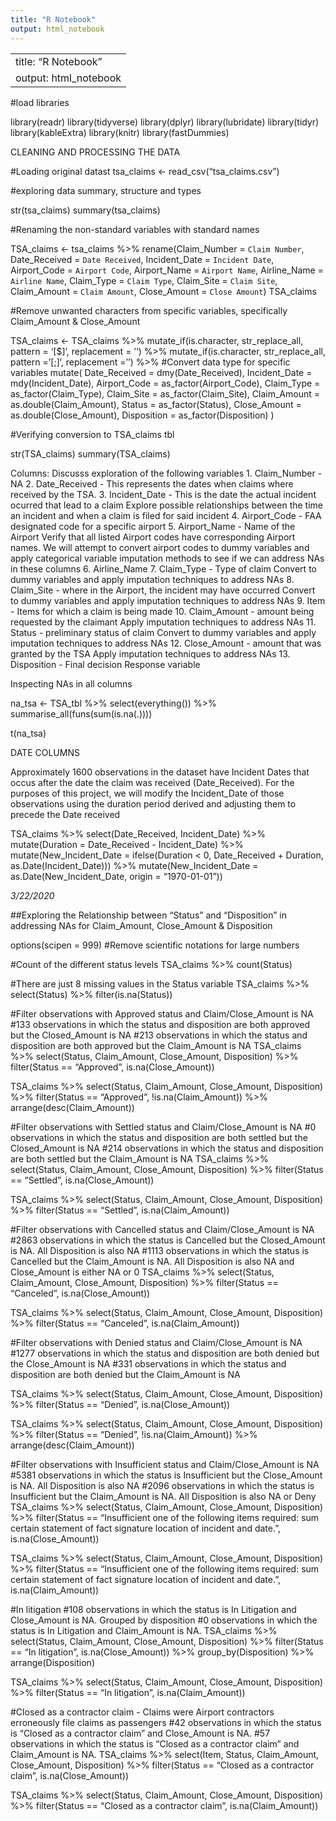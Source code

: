```yaml
---
title: "R Notebook"
output: html_notebook
---
```


---
title: "R Notebook"
output: html_notebook
---

#load libraries

library(readr)
library(tidyverse)
library(dplyr)
library(lubridate)
library(tidyr)
library(kableExtra)
library(knitr)
library(fastDummies)

CLEANING AND PROCESSING THE DATA

#Loading original datast
tsa_claims <- read_csv("tsa_claims.csv")

#exploring data summary, structure and types

str(tsa_claims)
summary(tsa_claims)


#Renaming the non-standard variables with standard names

TSA_claims <- tsa_claims %>%
  rename(Claim_Number =  `Claim Number`,
         Date_Received = `Date Received`,
         Incident_Date = `Incident Date`,
         Airport_Code = `Airport Code`,
         Airport_Name = `Airport Name`,
         Airline_Name = `Airline Name`,
         Claim_Type = `Claim Type`,
         Claim_Site = `Claim Site`,
         Claim_Amount = `Claim Amount`,
         Close_Amount = `Close Amount`)
TSA_claims

#Remove unwanted characters from specific variables, specifically Claim_Amount & Close_Amount

TSA_claims <- TSA_claims %>%
  mutate_if(is.character, str_replace_all, pattern = '[$]', replacement = '') %>%
  mutate_if(is.character, str_replace_all, pattern = '[;]', replacement = '') %>%
  #Convert data type for specific variables
  mutate(
         Date_Received = dmy(Date_Received),
         Incident_Date = mdy(Incident_Date),
         Airport_Code = as_factor(Airport_Code),
         Claim_Type = as_factor(Claim_Type),
         Claim_Site = as_factor(Claim_Site),
         Claim_Amount = as.double(Claim_Amount),
         Status = as_factor(Status),
         Close_Amount = as.double(Close_Amount),
         Disposition = as_factor(Disposition)
         )

#Verifying conversion to TSA_claims tbl

str(TSA_claims)
summary(TSA_claims)

Columns: Discusss exploration of the following variables
1.  Claim_Number - NA
2.  Date_Received - This represents the dates when claims where received by the TSA.
3.  Incident_Date - This is the date the actual incident ocurred that lead to a claim
    Explore possible relationships between the time an incident and when a claim is filed for said incident
4. Airport_Code - FAA designated code for a specific airport
5. Airport_Name - Name of the Airport
    Verify that all listed Airport codes have corresponding Airport names. We will attempt to convert airport codes to dummy       variables and apply categorical variable imputation methods to see if we can address NAs in these columns
6.  Airline_Name
7.  Claim_Type - Type of claim
    Convert to dummy variables and apply imputation techniques to address NAs
8.  Claim_Site - where in the Airport, the incident may have occurred
    Convert to dummy variables and apply imputation techniques to address NAs
9.  Item - Items for which a claim is being made
10. Claim_Amount - amount being requested by the claimant
    Apply imputation techniques to address NAs
11. Status - preliminary status of claim
    Convert to dummy variables and apply imputation techniques to address NAs
12. Close_Amount - amount that was granted by the TSA
    Apply imputation techniques to address NAs
13. Disposition - Final decision
    Response variable

Inspecting NAs in all columns

na_tsa <- TSA_tbl %>%
  select(everything()) %>%
  summarise_all(funs(sum(is.na(.)))) 

t(na_tsa)


DATE COLUMNS

Approximately 1600 observations in the dataset have Incident Dates that occus after the date the claim was received (Date_Received). For the purposes of this project, we will modify the Incident_Date of those observations using the duration period derived and adjusting them to precede the Date received

TSA_claims %>%
  select(Date_Received, Incident_Date) %>%
  mutate(Duration = Date_Received - Incident_Date) %>%
  mutate(New_Incident_Date = ifelse(Duration < 0, Date_Received + Duration, as.Date(Incident_Date))) %>%
  mutate(New_Incident_Date = as.Date(New_Incident_Date, origin = "1970-01-01"))


*3/22/2020*

##Exploring the Relationship between "Status" and "Disposition" in addressing NAs for Claim_Amount, Close_Amount & Disposition

options(scipen = 999) #Remove scientific notations for large numbers

#Count of the different status levels
TSA_claims %>%
  count(Status)

#There are just 8 missing values in the Status variable
TSA_claims %>%
  select(Status) %>%
  filter(is.na(Status))

#Filter observations with Approved status and Claim/Close_Amount is NA
#133 observations in which the status and disposition are both approved but the Closed_Amount is NA
#213 observations in which the status and disposition are both approved but the Claim_Amount is NA
TSA_claims %>%
  select(Status, Claim_Amount, Close_Amount, Disposition) %>%
  filter(Status == "Approved",
         is.na(Close_Amount))

TSA_claims %>%
  select(Status, Claim_Amount, Close_Amount, Disposition) %>%
  filter(Status == "Approved",
         !is.na(Claim_Amount)) %>%
  arrange(desc(Claim_Amount))


#Filter observations with Settled status and Claim/Close_Amount is NA
#0 observations in which the status and disposition are both settled but the Closed_Amount is NA
#214 observations in which the status and disposition are both settled but the Claim_Amount is NA
TSA_claims %>%
  select(Status, Claim_Amount, Close_Amount, Disposition) %>%
  filter(Status == "Settled",
         is.na(Close_Amount)) 

TSA_claims %>%
  select(Status, Claim_Amount, Close_Amount, Disposition) %>%
  filter(Status == "Settled",
         is.na(Claim_Amount)) 


#Filter observations with Cancelled status and Claim/Close_Amount is NA
#2863 observations in which the status is Cancelled but the Closed_Amount is NA. All Disposition is also NA
#1113 observations in which the status is Cancelled but the Claim_Amount is NA. All Disposition is also NA and Close_Amount is either NA or 0
TSA_claims %>%
  select(Status, Claim_Amount, Close_Amount, Disposition) %>%
  filter(Status == "Canceled",
         is.na(Close_Amount))

TSA_claims %>%
  select(Status, Claim_Amount, Close_Amount, Disposition) %>%
  filter(Status == "Canceled",
         is.na(Claim_Amount))


#Filter observations with Denied status and Claim/Close_Amount is NA
#1277 observations in which the status and disposition are both denied but the Close_Amount is NA
#331 observations in which the status and disposition are both denied but the Claim_Amount is NA

TSA_claims %>%
  select(Status, Claim_Amount, Close_Amount, Disposition) %>%
  filter(Status == "Denied",
         is.na(Close_Amount))

TSA_claims %>%
  select(Status, Claim_Amount, Close_Amount, Disposition) %>%
  filter(Status == "Denied",
         !is.na(Claim_Amount)) %>%
  arrange(desc(Claim_Amount))

#Filter observations with Insufficient status and Claim/Close_Amount is NA
#5381 observations in which the status is Insufficient but the Close_Amount is NA. All Disposition is also NA
#2096 observations in which the status is Insufficient but the Claim_Amount is NA. All Disposition is also NA or Deny
TSA_claims %>%
  select(Status, Claim_Amount, Close_Amount, Disposition) %>%
  filter(Status == "Insufficient one of the following items required: sum certain statement of fact signature location of incident and date.",
         is.na(Close_Amount))

TSA_claims %>%
  select(Status, Claim_Amount, Close_Amount, Disposition) %>%
  filter(Status == "Insufficient one of the following items required: sum certain statement of fact signature location of incident and date.",
         is.na(Claim_Amount))

#In litigation
#108 observations in which the status is In Litigation and Close_Amount is NA. Grouped by disposition 
#0 observations in which the status is In Litigation and Claim_Amount is NA.
TSA_claims %>%
  select(Status, Claim_Amount, Close_Amount, Disposition) %>%
  filter(Status == "In litigation",
         is.na(Close_Amount)) %>%
  group_by(Disposition) %>%
  arrange(Disposition)

TSA_claims %>%
  select(Status, Claim_Amount, Close_Amount, Disposition) %>%
  filter(Status == "In litigation",
         is.na(Claim_Amount))

#Closed as a contractor claim - Claims were Airport contractors erroneously file claims as passengers
#42 observations in which the status is "Closed as a contractor claim" and Close_Amount is NA. 
#57 observations in which the status is "Closed as a contractor claim" and Claim_Amount is NA.
TSA_claims %>%
  select(Item, Status, Claim_Amount, Close_Amount, Disposition) %>%
  filter(Status == "Closed as a contractor claim",
         is.na(Close_Amount))

TSA_claims %>%
  select(Status, Claim_Amount, Close_Amount, Disposition) %>%
  filter(Status == "Closed as a contractor claim",
         is.na(Claim_Amount))
